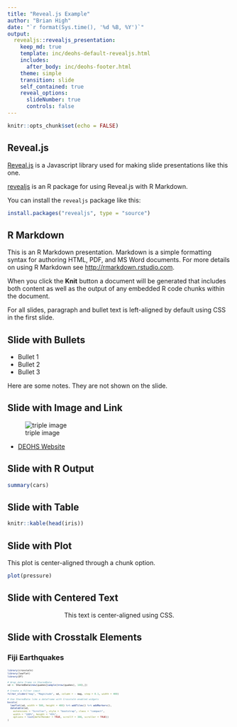 ```yaml
---
title: "Reveal.js Example"
author: "Brian High"
date: "`r format(Sys.time(), '%d %B, %Y')`"
output: 
  revealjs::revealjs_presentation:
    keep_md: true
    template: inc/deohs-default-revealjs.html
    includes:
      after_body: inc/deohs-footer.html
    theme: simple
    transition: slide
    self_contained: true
    reveal_options:
      slideNumber: true
      controls: false
---
```


```r
knitr::opts_chunk$set(echo = FALSE)
```

## Reveal.js

<!-- Set custom CSS for this presentation in the first slide. -->

<!-- Left-align parapgraph and bullet text. Reduce font size to 80%. -->
<style type="text/css">
  .reveal p {
    text-align: left;
    font-size: 80%;
  }
  .reveal ul {
    display: block;
    font-size: 80%;
  }
  .reveal ol {
    display: block;
    font-size: 80%;
  }
</style>

<!-- Reduce font size of "preformatted" code section to 50%. -->
<style>
.reveal pre {
  font-size: 50%
}
</style>

[Reveal.js](https://revealjs.com/) is a Javascript library used for making 
slide presentations like this one. 

[revealjs](https://github.com/rstudio/revealjs) is an R package for using 
Reveal.js with R Markdown.

You can install the `revealjs` package like this:

```r
install.packages("revealjs", type = "source")
```

## R Markdown

This is an R Markdown presentation. Markdown is a simple formatting syntax for authoring HTML, PDF, and MS Word documents. For more details on using R Markdown see <http://rmarkdown.rstudio.com>.

When you click the **Knit** button a document will be generated that includes both content as well as the output of any embedded R code chunks within the document.

For all slides, paragraph and bullet text is left-aligned by default using CSS in the first slide.

## Slide with Bullets

- Bullet 1
- Bullet 2
- Bullet 3

<aside class="notes">
Here are some notes. They are not shown on the slide.
</aside>

## Slide with Image and Link

![triple image](https://deohs.washington.edu/sites/default/files/triple-image.png)

- [DEOHS Website](https://deohs.washington.edu)

## Slide with R Output

```r
summary(cars)
```

## Slide with Table

```r
knitr::kable(head(iris))
```

## Slide with Plot

This plot is center-aligned through a chunk option.

```r
plot(pressure)
```

## Slide with Centered Text

<section style="text-align: center;">
This text is center-aligned using CSS.
</section>


## Slide with Crosstalk Elements

### Fiji Earthquakes

<!-- Note: Some "transitions" are not compatible with crosstalk::bscols(). -->

<div style="font-size: 45%">

```r
library(crosstalk)
library(leaflet)
library(DT)

# Wrap data frame in SharedData
sd <- SharedData$new(quakes[sample(nrow(quakes), 100),])

# Create a filter input
filter_slider("mag", "Magnitude", sd, column = ~ mag, step = 0.1, width = 400)

# Use SharedData like a dataframe with Crosstalk-enabled widgets
bscols(
  leaflet(sd, width = 500, height = 400) %>% addTiles() %>% addMarkers(),
  datatable(sd,
    extensions = "Scroller", style = "bootstrap", class = "compact",
    width = "100%", height = "45%",
    options = list(deferRender = TRUE, scrollY = 300, scroller = TRUE))
)
```

</div>
